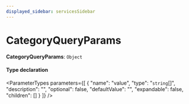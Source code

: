 ```yaml
---
displayed_sidebar: servicesSidebar
---
```



# CategoryQueryParams

 **CategoryQueryParams**: `Object`

#### Type declaration

<ParameterTypes parameters={[
  {
    "name": "value",
    "type": "`string`[]",
    "description": "",
    "optional": false,
    "defaultValue": "",
    "expandable": false,
    "children": []
  }
]} />
